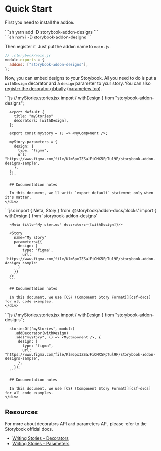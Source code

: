 
<Meta title="Docs/Quick start" />

# Quick Start

First you need to install the addon.

<TabsState initial="yarn">
  <div id="yarn" title="Yarn">
    <div>
      ```sh
      yarn add -D storybook-addon-designs
      ```
    </div>
  </div>

  <div id="npm" title="NPM">
    <div>
      ```sh
      npm i -D storybook-addon-designs
      ```
    </div>
  </div>
</TabsState>

Then register it.
Just put the addon name to `main.js`.

```js
// .storybook/main.js
module.exports = {
  addons: ["storybook-addon-designs"],
};
```

Now, you can embed designs to your Storybook.
All you need to do is put a `withDesign` decorator and a `design` parameter to your story.
You can also [register the decorator globally][sb-docs-decorators] ([parameters too][sb-docs-parameters]).

<TabsState initial="csf">
  <div id="csf" title="CSF">
    <div>
      ```js
      // myStories.stories.jsx
      import { withDesign } from "storybook-addon-designs";

      export default {
        title: "myStories",
        decorators: [withDesign],
      };

      export const myStory = () => <MyComponent />;

      myStory.parameters = {
        design: {
          type: "figma",
          url: "https://www.figma.com/file/Klm6pxIZSaJFiOMX5FpTul9F/storybook-addon-designs-sample",
        },
      };
      ```

      ## Documentation notes

      In this document, we'll write `export default` statement only when it's matter.
    </div>

  </div>

  <div id="mdx" title="MDX">
    <div>
      ```jsx
      import { Meta, Story } from '@storybook/addon-docs/blocks'
      import { withDesign } from 'storybook-addon-designs'

      <Meta title="My stories" decorators={[withDesign]}/>

      <Story
        name="My story"
        parameters={{
          design: {
            type: 'figma',
            url: 'https://www.figma.com/file/Klm6pxIZSaJFiOMX5FpTul9F/storybook-addon-designs-sample'
          }
        }}
      />
      ```

      ## Documentation notes

      In this document, we use [CSF (Component Story Format)][csf-docs] for all code examples.
    </div>

  </div>

  <div id="storiesof" title="storiesOf API (legacy)">
    <div>
      ```js
      // myStories.stories.jsx
      import { withDesign } from "storybook-addon-designs";

      storiesOf("myStories", module)
        .addDecorator(withDesign)
        .add("myStory", () => <MyComponent />, {
          design: {
            type: "figma",
            url: "https://www.figma.com/file/Klm6pxIZSaJFiOMX5FpTul9F/storybook-addon-designs-sample",
          },
        });
      ```

      ## Documentation notes

      In this document, we use [CSF (Component Story Format)][csf-docs] for all code examples.
    </div>

  </div>
</TabsState>

[csf-docs]: https://storybook.js.org/docs/formats/component-story-format/

## Resources

For more about decorators API and parameters API, please refer to the Storybook official docs.

- [Writing Stories - Decorators][sb-docs-decorators]
- [Writing Stories - Parameters][sb-docs-parameters]

[sb-docs-decorators]: https://storybook.js.org/docs/react/writing-stories/decorators
[sb-docs-parameters]: https://storybook.js.org/docs/react/writing-stories/parameters
